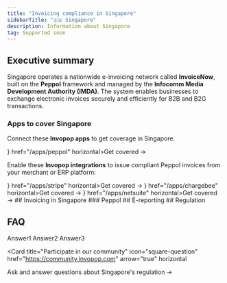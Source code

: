 ```yaml
---
title: "Invoicing compliance in Singapore"
sidebarTitle: "🇸🇬 Singapore"
description: Information about Singapore
tag: Supported soon
---
```



## Executive summary

Singapore operates a nationwide e-invoicing network called **InvoiceNow**, built on the **Peppol** framework and managed by the **Infocomm Media Development Authority (IMDA)**. The system enables businesses to exchange electronic invoices securely and efficiently for B2B and B2G transactions.

### Apps to cover Singapore

Connect these **Invopop apps** to get coverage in Singapore.

<Columns cols="2">
  <Card title="Peppol" size="20" icon={ <PeppolIcon size={24} /> } href="/apps/peppol" horizontal>Get covered →</Card>
</Columns>

Enable these **Invopop integrations** to issue compliant Peppol invoices from your merchant or ERP platform:

<Columns cols="2">
  <Card  title="Stripe" size="20" icon={ <StripeIcon size={24} /> } href="/apps/stripe"  horizontal>Get covered →</Card>
  <Card  title="ChargeBee" size="20" icon={ <ChargebeeIcon size={24} /> } href="/apps/chargebee"  horizontal>Get covered →</Card>
  <Card  title="Netsuite" size="20" icon={ <NetsuiteIcon size={24} /> } href="/apps/netsuite"  horizontal>Get covered →</Card>
</Columns>
## Invoicing in Singapore
### Peppol
## E-reporting
## Regulation

## FAQ

<AccordionGroup>
  <Accordion title="Question1">
    Answer1
  </Accordion>
  <Accordion title="Question2">
    Answer2
  </Accordion>
  <Accordion title="Question3">
    Answer3
  </Accordion>
</AccordionGroup>

<Card title="Participate in our community"
  icon="square-question"
  href="https://community.invopop.com"
  arrow="true"
  horizontal
>
  Ask and answer questions about Singapore's regulation →
</Card>
